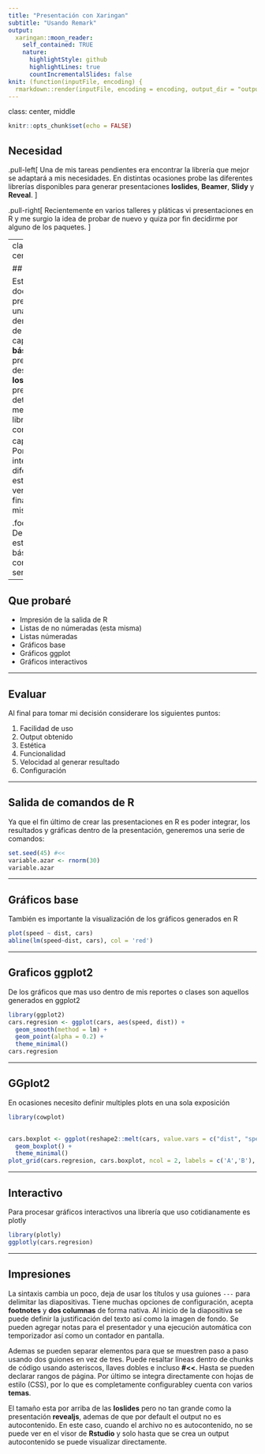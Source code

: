 ```yaml
---
title: "Presentación con Xaringan"
subtitle: "Usando Remark"
output:
  xaringan::moon_reader:
    self_contained: TRUE
    nature:
      highlightStyle: github
      highlightLines: true
      countIncrementalSlides: false
knit: (function(inputFile, encoding) {
  rmarkdown::render(inputFile, encoding = encoding, output_dir = "output") })
---
```

class: center, middle

```r
knitr::opts_chunk$set(echo = FALSE)
```

## Necesidad

.pull-left[ Una de mis tareas pendientes era encontrar la librería que mejor se adaptará a mis necesidades. 
En distintas ocasiones probe las diferentes librerías disponibles para generar presentaciones **Ioslides**, **Beamer**, 
**Slidy** y **Reveal**. ]

.pull-right[ Recientemente en varios talleres y pláticas vi presentaciones en R y me surgio la idea de probar 
de nuevo y quiza por fin decidirme por alguno de los paquetes. ]

---
class: inverse, center, middle

## Intención

Este documento pretende ser una demostración de las capacidades **básicas** de una presentación desarrollada en **Ioslides**. No pretende determinar ni la mejor ni la peor librería, solo conocer sus capacidades <sup>*</sup>. Por lo tanto
intentare probar diferentes estructuras y ver el resultado final de las mismas.

.footnote[[*] Desarrollando estructura básicas y configuraciónes sencillas]

---


## Que probaré

- Impresión de la salida de R
- Listas de no númeradas (esta misma)
- Listas númeradas
- Gráficos base
- Gráficos ggplot
- Gráficos interactivos

---

## Evaluar

Al final para tomar mi decisión considerare los siguientes puntos:

1. Facilidad de uso
2. Output obtenido
3. Estética
4. Funcionalidad
5. Velocidad al generar resultado
6. Configuración

---

## Salida de comandos de R

Ya que el fin último de crear las presentaciones en R es poder integrar, los resultados y gráficas dentro de la 
presentación, generemos una serie de comandos:

```r
set.seed(45) #<<
variable.azar <- rnorm(30)
variable.azar
```

---

## Gráficos base

También es importante la visualización de los gráficos generados en R

```r
plot(speed ~ dist, cars)
abline(lm(speed~dist, cars), col = 'red')
```

---

## Graficos ggplot2

De los gráficos que mas uso dentro de mis reportes o clases son aquellos generados en ggplot2

```r
library(ggplot2)
cars.regresion <- ggplot(cars, aes(speed, dist)) +
  geom_smooth(method = lm) +
  geom_point(alpha = 0.2) +
  theme_minimal()
cars.regresion
```

---

## GGplot2

En ocasiones necesito definir multiples plots en una sola exposición

```r
library(cowplot)

  
cars.boxplot <- ggplot(reshape2::melt(cars, value.vars = c("dist", "speed")), aes(variable, value)) +
  geom_boxplot() +
  theme_minimal()
plot_grid(cars.regresion, cars.boxplot, ncol = 2, labels = c('A','B'), align = "hv", scale = c(0.9, 0.9))
```

---

## Interactivo

Para procesar gráficos interactivos una librería que uso cotidianamente es plotly

```r
library(plotly)
ggplotly(cars.regresion)
```

---

## Impresiones

La sintaxis cambia un poco, deja de usar los títulos y usa guiones `---` para delimitar las diapositivas.
Tiene muchas opciones de configuración, acepta **footnotes** y **dos columnas** de forma nativa. Al inicio de la 
diapositiva se puede definir la justificación del texto así como la imagen de fondo. Se pueden agregar notas para el 
presentador y una ejecución automática con temporizador así como un contador en pantalla.

Ademas se pueden separar elementos para que se muestren paso a paso usando dos guiones en vez de tres. Puede resaltar
líneas dentro de chunks de código usando asteriscos, llaves dobles e incluso **#<<**. Hasta se pueden declarar rangos de
página.
Por último se integra directamente con hojas de estilo (CSS), por lo que es completamente configurabley cuenta con varios
**temas**.

El tamaño esta por arriba de las **Ioslides** pero no tan grande como la presentación **revealjs**, ademas de que por 
default el output no es autocontenido. En este caso, cuando el archivo no es autocontenido, no se puede ver en el visor
de **Rstudio** y solo hasta que se crea un output autocontenido se puede visualizar directamente.

